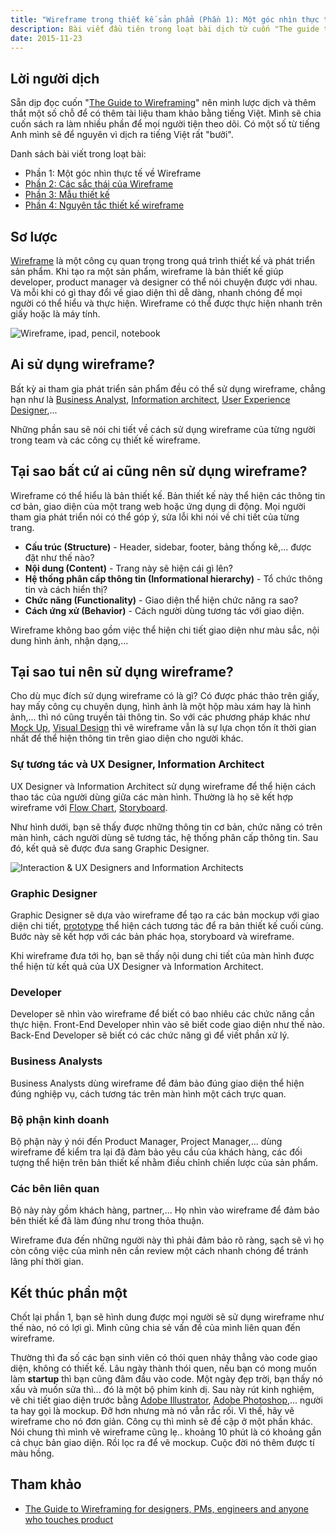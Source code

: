 ```yaml
---
title: "Wireframe trong thiết kế sản phẩm (Phần 1): Một góc nhìn thực tế về Wireframe"
description: Bài viết đầu tiên trong loạt bài dịch từ cuốn "The guide to wireframing". Phần này đề cập đến việc thiết kế Wireframe dưới góc nhìn thực tế.
date: 2015-11-23
---
```


## Lời người dịch

Sẵn dịp đọc cuốn "[The Guide to Wireframing](http://studio.uxpin.com/ebooks/guide-to-wireframing/)" nên mình lược dịch và thêm thắt một số chỗ để có thêm tài liệu tham khảo bằng tiếng Việt. Mình sẽ chia cuốn sách ra làm nhiều phần để mọi người tiện theo dõi. Có một số từ tiếng Anh mình sẽ để nguyên vì dịch ra tiếng Việt rất "bưởi".

Danh sách bài viết trong loạt bài:

- Phần 1: Một góc nhìn thực tế về Wireframe
- [Phần 2: Các sắc thái của Wireframe](https://vhnam.github.io/tutorials/wireframe-trong-thiet-ke-san-pham-phan-2)
- [Phần 3: Mẫu thiết kế](https://vhnam.github.io/tutorials/wireframe-trong-thiet-ke-san-pham-phan-3)
- [Phần 4: Nguyên tắc thiết kế wireframe](https://vhnam.github.io/tutorials/wireframe-trong-thiet-ke-san-pham-phan-4)

## Sơ lược

[Wireframe](https://en.wikipedia.org/wiki/Website_wireframe) là một công cụ quan trọng trong quá trình thiết kế và phát triển sản phẩm. Khi tạo ra một sản phẩm, wireframe là bản thiết kế giúp developer, product manager và designer có thể nói chuyện được với nhau. Và mỗi khi có gì thay đổi về giao diện thì dễ dàng, nhanh chóng để mọi người có thể hiểu và thực hiện. Wireframe có thể được thực hiện nhanh trên giấy hoặc là máy tính.

![Wireframe, ipad, pencil, notebook](/assets/tutorials/wireframe-trong-thiet-ke-san-pham-phan-1/wireframe-ipad-pencil-notebook.png)

## Ai sử dụng wireframe?

Bất kỳ ai tham gia phát triển sản phẩm đều có thể sử dụng wireframe, chẳng hạn như là [Business Analyst](https://en.wikipedia.org/wiki/Business_analyst), [Information architect](https://en.wikipedia.org/wiki/Information_architecture), [User Experience Designer](https://en.wikipedia.org/wiki/User_experience_design),...

Những phần sau sẽ nói chi tiết về cách sử dụng wireframe của từng người trong team và các công cụ thiết kế wireframe.

## Tại sao bất cứ ai cũng nên sử dụng wireframe?

Wireframe có thể hiểu là bản thiết kế. Bản thiết kế này thể hiện các thông tin cơ bản, giao diện của một trang web hoặc ứng dụng di động. Mọi người tham gia phát triển nói có thể góp ý, sửa lỗi khi nói về chi tiết của từng trang.

- **Cấu trúc (Structure)** - Header, sidebar, footer, bảng thống kê,... được đặt như thế nào?
- **Nội dung (Content)** - Trang này sẽ hiện cái gì lên?
- **Hệ thống phân cấp thông tin (Informational hierarchy)** - Tổ chức thông tin và cách hiển thị?
- **Chức năng (Functionality)** - Giao diện thể hiện chức năng ra sao?
- **Cách ứng xử (Behavior)** - Cách người dùng tương tác với giao diện.

Wireframe không bao gồm việc thể hiện chi tiết giao diện như màu sắc, nội dung hình ảnh, nhận dạng,...

## Tại sao tui nên sử dụng wireframe?

Cho dù mục đích sử dụng wireframe có là gì? Có được phác thảo trên giấy, hay mấy công cụ chuyên dụng, hình ảnh là một hộp màu xám hay là hình ảnh,... thì nó cũng truyền tải thông tin. So với các phương pháp khác như [Mock Up](https://en.wikipedia.org/wiki/Mockup), [Visual Design](https://en.wikipedia.org/wiki/Graphic_design) thì vẽ wireframe vẫn là sự lựa chọn tốn ít thời gian nhất để thể hiện thông tin trên giao diện cho người khác.

### Sự tương tác và UX Designer, Information Architect

UX Designer và Information Architect sử dụng wireframe để thể hiện cách thao tác của người dùng giữa các màn hình. Thường là họ sẽ kết hợp wireframe với [Flow Chart](https://en.wikipedia.org/wiki/Flowchart), [Storyboard](https://en.wikipedia.org/wiki/Storyboard).

Như hình dưới, bạn sẽ thấy được những thông tin cơ bản, chức năng có trên màn hình, cách người dùng sẽ tương tác, hệ thống phân cấp thông tin. Sau đó, kết quả sẽ được đưa sang Graphic Designer.

![Interaction & UX Designers and Information Architects](/assets/tutorials/wireframe-trong-thiet-ke-san-pham-phan-1/interaction.png)

### Graphic Designer

Graphic Designer sẽ dựa vào wireframe để tạo ra các bản mockup với giao diện chi tiết, [prototype](https://en.wikipedia.org/wiki/Software_prototyping) thể hiện cách tương tác để ra bản thiết kế cuối cùng. Bước này sẽ kết hợp với các bản phác họa, storyboard và wireframe.

Khi wireframe đưa tới họ, bạn sẽ thấy nội dung chi tiết của màn hình được thể hiện từ kết quả của UX Designer và Information Architect.

### Developer

Developer sẽ nhìn vào wireframe để biết có bao nhiêu các chức năng cần thực hiện. Front-End Developer nhìn vào sẽ biết code giao diện như thế nào. Back-End Developer sẽ biết có các chức năng gì để viết phần xử lý.

### Business Analysts

Business Analysts dùng wireframe để đảm bảo đúng giao diện thể hiện đúng nghiệp vụ, cách tương tác trên màn hình một cách trực quan.

### Bộ phận kinh doanh

Bộ phận này ý nói đến Product Manager, Project Manager,... dùng wireframe để kiểm tra lại đã đảm bảo yêu cầu của khách hàng, các đối tượng thể hiện trên bản thiết kế nhằm điều chỉnh chiến lược của sản phẩm.

### Các bên liên quan

Bộ này này gồm khách hàng, partner,... Họ nhìn vào wireframe để đảm bảo bên thiết kế đã làm đúng như trong thỏa thuận.

Wireframe đưa đến những người này thì phải đảm bảo rõ ràng, sạch sẽ vì họ còn công việc của mình nên cần review một cách nhanh chóng để tránh lãng phí thời gian.

## Kết thúc phần một

Chốt lại phần 1, bạn sẽ hình dung được mọi người sẽ sử dụng wireframe như thế nào, nó có lợi gì. Mình cũng chia sẻ vấn đề của mình liên quan đến wireframe.

Thường thì đa số các bạn sinh viên có thói quen nhảy thẳng vào code giao diện, không có thiết kế. Lâu ngày thành thói quen, nếu bạn có mong muốn làm **startup** thì bạn cũng đâm đầu vào code. Một ngày đẹp trời, bạn thấy nó xấu và muốn sửa thì... đó là một bộ phim kinh dị. Sau này rút kinh nghiệm, vẽ chi tiết giao diện trước bằng [Adobe Illustrator](http://www.adobe.com/products/illustrator.html), [Adobe Photoshop](http://www.adobe.com/products/photoshop.html),... người ta hay gọi là mockup. Đỡ hơn nhưng mà nó vẫn rắc rối. Vì thế, hãy vẽ wireframe cho nó đơn giản. Công cụ thì mình sẽ đề cập ở một phần khác. Nói chung thì mình vẽ wireframe cũng lẹ.. khoảng 10 phút là có khoảng gần cả chục bản giao diện. Rồi lọc ra để vẽ mockup. Cuộc đời nó thêm được tí màu hồng.

## Tham khảo

- [The Guide to Wireframing for designers, PMs, engineers and anyone who touches product](http://studio.uxpin.com/ebooks/guide-to-wireframing/)
